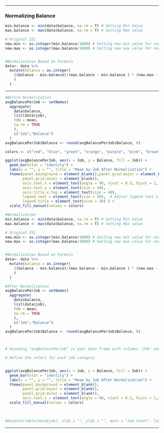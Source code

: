 ------------------------------------------------------------------------

### Normalizing Balance

```r


min.balance <- min(data$balance, na.rm = T) # Setting Min Value
max.balance <- max(data$balance, na.rm = T) # Setting Max value

# Original 252
new.min <- as.integer(min.balance/1000) # Setting new min value for normalized Data to -112
new.max <- as.integer(max.balance/1000) # Setting new max value for normalized Data to 669


#Normalization Based on Formula
data<- data %>% 
  mutate(balance = as.integer(
    ((balance - min.balance)/(max.balance - min.balance ) * (new.max - new.min) + new.min)
    )
  )

```

------------------------------------------------------------------------

```r
#Before Normalization
avgBalancePerJob <- setNames(
  aggregate(
    data$balance, 
    list(data$job), 
    FUN = mean, 
    na.rm = TRUE
    ),
    c("Job","Balance")
  )
avgBalancePerJob$Balance <- round(avgBalancePerJob$Balance, 0)

colors <- c("red", "blue", "green", "orange", "purple", "pink", "brown", "gray", "yellow", "cyan", "magenta", "darkgreen", "darkblue", "darkred")

ggplot(avgBalancePerJob, aes(x = Job, y = Balance, fill = Job)) +
  geom_bar(stat = "identity") +
  labs(x = "", y = "", title = "Mean by Job After Normalization") +
  theme(panel.background = element_blank(),panel.grid.major = element_blank(),
        panel.grid.minor = element_blank(),
        axis.text.x = element_text(angle = 90, vjust = 0.5, hjust = 1, size = 40),
        axis.text.y = element_text(size = 40),
        axis.title.x.top = element_text(size = 40),
        legend.text = element_text(size = 50),  # Adjust legend text size
        legend.title = element_text(size = 50) ) +
  scale_fill_manual(values = colors)

#Normalization
min.balance <- min(data$balance, na.rm = T) # Setting Min Value
max.balance <- max(data$balance, na.rm = T) # Setting Max value

# Original 252
new.min <- as.integer(min.balance/1000) # Setting new min value for normalized Data to -112
new.max <- as.integer(max.balance/1000) # Setting new max value for normalized Data to 669


#Normalization Based on Formula
data<- data %>% 
  mutate(balance = as.integer(
    ((balance - min.balance)/(max.balance - min.balance ) * (new.max - new.min) + new.min)
    )
  )

#After Normalization
avgBalancePerJob <- setNames(
  aggregate(
    data$balance, 
    list(data$job), 
    FUN = mean, 
    na.rm = TRUE
    ),
    c("Job","Balance")
  )
avgBalancePerJob$Balance <- round(avgBalancePerJob$Balance, 0)



# Assuming "avgBalancePerJob" is your data frame with columns "Job" and "Balance"

# Define the colors for each job category


ggplot(avgBalancePerJob, aes(x = Job, y = Balance, fill = Job)) +
  geom_bar(stat = "identity") +
  labs(x = "", y = "", title = "Mean by Job After Normalization") +
  theme(panel.background = element_blank(),
        panel.grid.major = element_blank(),
        panel.grid.minor = element_blank(),
        axis.text.x = element_text(angle = 90, vjust = 0.5, hjust = 1,size = 24)) +
  scale_fill_manual(values = colors)

```

\

```r
#barplot(table(data$job), xlab = "", ylab = "", main = "Job Count", las=2, cex.names = 0.8)
```

------------------------------------------------------------------------
